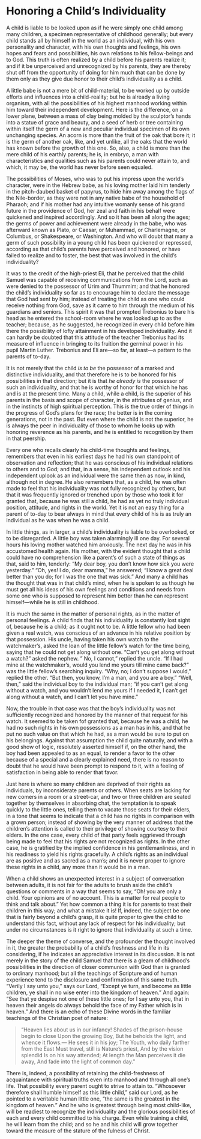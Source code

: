# Honoring a Child's Individuality

A child is liable to be looked upon as if he were simply one child among many children, a specimen representative of childhood generally; but every child stands all by himself in the world as an individual, with his own personality and character, with his own thoughts and feelings, his own hopes and fears and possibilities, his own relations to his fellow-beings and to God. This truth is often realized by a child before his parents realize it; and if it be unperceived and unrecognized by his parents, they are thereby shut off from the opportunity of doing for him much that can be done by them only as they give due honor to their child's individuality as a child.

A little babe is not a mere bit of child-material, to be worked up by outside efforts and influences into a child-reality; but he is already a living organism, with all the possibilities of his highest manhood working within him toward their independent development. Here is the difference, on a lower plane, between a mass of clay being molded by the sculptor's hands into a statue of grace and beauty, and a seed of herb or tree containing within itself the germ of a new and peculiar individual specimen of its own unchanging species. An acorn is more than the fruit of the oak that bore it; it is the germ of another oak, like, and yet unlike, all the oaks that the world has known before the growth of this one. So, also, a child is more than the mere child of his earthly parents; he is, in embryo, a man with characteristics and qualities such as his parents could never attain to, and which, it may be, the world has never before seen equaled.

The possibilities of Moses, who was to put his impress upon the world's character, were in the Hebrew babe, as his loving mother laid him tenderly in the pitch-daubed basket of papyrus, to hide him away among the flags of the Nile-border, as they were not in any native babe of the household of Pharaoh; and if his mother had any intuitive womanly sense of his grand future in the providence of God, her zeal and faith in his behalf were quickened and inspired accordingly. And so it has been all along the ages; the germs of power and achievement were already in the babe, who was afterward known as Plato, or Caesar, or Muhammad, or Charlemagne, or Columbus, or Shakespeare, or Washington. And who will doubt that many a germ of such possibility in a young child has been quickened or repressed, according as that child's parents have perceived and honored, or have failed to realize and to foster, the best that was involved in the child's individuality?

It was to the credit of the high-priest Eli, that he perceived that the child Samuel was capable of receiving communications from the Lord, such as were denied to the possessor of Urim and Thummim; and that he honored the child's individuality so far as to encourage him to declare the message that God had sent by him; instead of treating the child as one who could receive nothing from God, save as it came to him through the medium of his guardians and seniors. This spirit it was that prompted Trebonius to bare his head as he entered the school-room where he was looked up to as the teacher; because, as he suggested, he recognized in every child before him there the possibility of lofty attainment in his developed individuality. And it can hardly be doubted that this attitude of the teacher Trebonius had its measure of influence in bringing to its fruition the germinal power in his pupil Martin Luther. Trebonius and Eli are—so far, at least—a pattern to the parents of to-day.

It is not merely that the child *is to be* the possessor of a marked and distinctive individuality, and that therefore he is to be honored for his possibilities in that direction; but it is that *he already is* the possessor of such an individuality, and that he is worthy of honor for that which he has and is at the present time. Many a child, while a child, is the superior of his parents in the basis and scope of character, in the attributes of genius, and in the instincts of high spiritual perception. This is the true order of things in the progress of God's plans for the race; the better is in the coming generations, not in the past. But even where the child is not the superior, he is always the peer in individuality of those to whom he looks up with honoring reverence as his parents, and he is entitled to recognition by them in that peership.

Every one who recalls clearly his child-time thoughts and feelings, remembers that even in his earliest days he had his own standpoint of observation and reflection; that he was conscious of his individual relations to others and to God; and that, in a sense, his independent outlook and his independent uplook as an individual were the same then as now, in kind, although not in degree. He also remembers that, as a child, he was often made to feel that his individuality was not fully recognized by others, but that it was frequently ignored or trenched upon by those who took it for granted that, because he was still a child, he had as yet no truly individual position, attitude, and rights in the world. Yet it is not an easy thing for a parent of to-day to bear always in mind that every child of his is as truly an individual as he was when he was a child.

In little things, as in larger, a child's individuality is liable to be overlooked, or to be disregarded. A little boy was taken alarmingly ill one day. For several hours his loving mother watched him anxiously. The next day he was in his accustomed health again. His mother, with the evident thought that a child could have no comprehension like a parent's of such a state of things as that, said to him, tenderly: "My dear boy, you don't know how sick you were yesterday." "Oh, yes! I do, dear mamma," he answered; "I know a great deal better than you do; for I was the one that was sick." And many a child has the thought that was in that child's mind, when he is spoken to as though he must get all his ideas of his own feelings and conditions and needs from some one who is supposed to represent him better than he can represent himself—while he is still in childhood.

It is much the same in the matter of personal rights, as in the matter of personal feelings. A child finds that his individuality is constantly lost sight of, because he is a child; as it ought not to be. A little fellow who had been given a real watch, was conscious of an advance in his relative position by that possession. His uncle, having taken his own watch to the watchmaker's, asked the loan of the little fellow's watch for the time being, saying that he could not get along without one. "Can't you get along without a watch?" asked the nephew. " No, I cannot," replied the uncle. "If I had mine at the watchmaker's, would you lend me yours till mine came back?" was the little fellow's searching inquiry. "Why, no; I don't suppose I would," replied the other. "But then, you know, I'm a man, and you are a boy." "Well, then," said the individual boy to the individual man; "if you can't get along without a watch, and you wouldn't lend me yours if I needed it, I can't get along without a watch, and I can't let you have mine."

Now, the trouble in that case was that the boy's individuality was not sufficiently recognized and honored by the manner of that request for his watch. It seemed to be taken fof granted that, because he was a child, he had no such rights in his own possessions as a man has in his, and that he put no such value on that which he had, as a man would be sure to put on his belongings. Against that assumption the child quite naturally, and with a good show of logic, resolutely asserted himself if, on the other hand, the boy had been appealed to as an equal, to render a favor to the other because of a special and a clearly explained need, there is no reason to doubt that he would have been prompt to respond to it, with a feeling of satisfaction in being able to render that favor.

Just here is where so many children are deprived of their rights as individuals, by inconsiderate parents or others. When seats are lacking for new comers in a room or a street-car, and two or three children are seated together by themselves in absorbing chat, the temptation is to speak quickly to the little ones, telling them to vacate those seats for their elders, in a tone that seems to indicate that a child has no rights in comparison with a grown person; instead of showing by the very manner of address that the children's attention is called to their privilege of showing courtesy to their elders. In the one case, every child of that party feels aggrieved through being made to feel that his rights are not recognized as rights. In the other case, he is gratified by the implied confidence in his gentlemanliness, and in his readiness to yield his rights gracefully. A child's rights as an individual are as positive and as sacred as a man's; and it is never proper to ignore these rights in a child, any more than it would be in a man.

When a child shows an unexpected interest in a subject of conversation between adults, it is not fair for the adults to brush aside the child's questions or comments in a way that seems to say, "Oh! you are only a child. Your opinions are of no account. This is a matter for real people to think and talk about." Yet how common a thing it is for parents to treat their children in this way; and what a mistake it is! If, indeed, the subject be one that is fairly beyond a child's grasp, it is quite proper to give the child to understand this fact, without any lack of respect for his individuality; but under no circumstances is it right to ignore that individuality at such a time.

The deeper the theme of converse, and the profounder the thought involved in it, the greater the probability of a child's freshness and life in its considering, if he indicates an appreciative interest in its discussion. It is not merely in the story of the child Samuel that there is a gleam of childhood's possibilities in the direction of closer communion with God than is granted to ordinary manhood; but all the teachings of Scripture and of human experience tend to the disclosure and confirmation of this same truth. "Verily I say unto you," says our Lord, "Except ye turn, and become as little children, ye shall in no wise enter into the kingdom of heaven." And again: "See that ye despise not one of these little ones; for I say unto you, that in heaven their angels do always behold the face of my Father which is in heaven." And there is an echo of these Divine words in the familiar teachings of the Christian poet of nature:

> "Heaven lies about us in our infancy! 
> Shades of the prison-house begin to close
> Upon the growing Boy,
> But he beholds the light, and whence it flows.—
> He sees it in his joy;
> The Youth, who daily farther from the East
> Must travel, still is Nature's priest,
> And by the vision splendid
> Is on his way attended;
> At length the Man perceives it die away,
> And fade into the light of common day."

There is, indeed, a possibility of retaining the child-freshness of acquaintance with spiritual truths even into manhood and through all one's life. That possibility every parent ought to strive to attain to. "Whosoever therefore shall humble himself as this little child," said our Lord, as he pointed to a veritable human little one, "the same is the greatest in the kingdom of heaven." And he who is greatest through being most child-like, will be readiest to recognize the individuality and the glorious possibilities of each and every child committed to his charge. Even while training a child, he will learn from the child; and so he and his child will grow together toward the measure of the stature of the fulness of Christ.